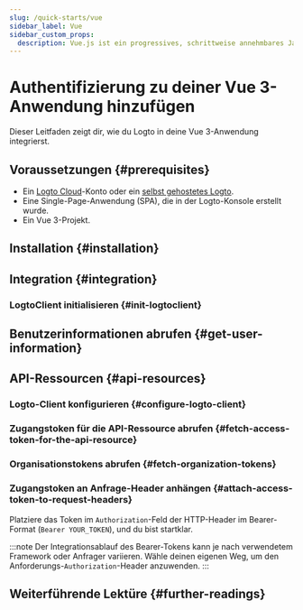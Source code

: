 ```yaml
---
slug: /quick-starts/vue
sidebar_label: Vue
sidebar_custom_props:
  description: Vue.js ist ein progressives, schrittweise annehmbares JavaScript-Framework zum Erstellen von Benutzeroberflächen im Web.
---
```




# Authentifizierung zu deiner Vue 3-Anwendung hinzufügen

Dieser Leitfaden zeigt dir, wie du Logto in deine Vue 3-Anwendung integrierst.

<GuideTip />

## Voraussetzungen \{#prerequisites}

- Ein [Logto Cloud](https://cloud.logto.io)-Konto oder ein [selbst gehostetes Logto](/introduction/set-up-logto-oss).
- Eine Single-Page-Anwendung (SPA), die in der Logto-Konsole erstellt wurde.
- Ein Vue 3-Projekt.

## Installation \{#installation}

<Installation />

## Integration \{#integration}

### LogtoClient initialisieren \{#init-logtoclient}

<InitClient />

<ImplementSignInAndSignOut />

<Checkpoint />

## Benutzerinformationen abrufen \{#get-user-information}

<GetUserInformation />

## API-Ressourcen \{#api-resources}

<ApiResourcesDescription />

### Logto-Client konfigurieren \{#configure-logto-client}

<ConfigApiResources />

### Zugangstoken für die API-Ressource abrufen \{#fetch-access-token-for-the-api-resource}

<FetchAccessTokenForApiResources />

### Organisationstokens abrufen \{#fetch-organization-tokens}

<FetchOrganizationTokenForUser />

### Zugangstoken an Anfrage-Header anhängen \{#attach-access-token-to-request-headers}

Platziere das Token im `Authorization`-Feld der HTTP-Header im Bearer-Format (`Bearer YOUR_TOKEN`), und du bist startklar.

:::note
Der Integrationsablauf des Bearer-Tokens kann je nach verwendetem Framework oder Anfrager variieren. Wähle deinen eigenen Weg, um den Anforderungs-`Authorization`-Header anzuwenden.
:::

## Weiterführende Lektüre \{#further-readings}

<FurtherReadings />
